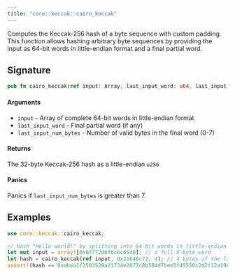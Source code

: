 ```yaml
---
title: "core::keccak::cairo_keccak"
---
```


Computes the Keccak-256 hash of a byte sequence with custom padding.
This function allows hashing arbitrary byte sequences by providing the input as
64-bit words in little-endian format and a final partial word.

## Signature

```rust
pub fn cairo_keccak(ref input: Array, last_input_word: u64, last_input_num_bytes: u32) -> u256
```




#### Arguments

- `input` - Array of complete 64-bit words in little-endian format
- `last_input_word` - Final partial word (if any)
- `last_input_num_bytes` - Number of valid bytes in the final word (0-7)
#### Returns

The 32-byte Keccak-256 hash as a little-endian `u256`
#### Panics

Panics if `last_input_num_bytes` is greater than 7.
## Examples

```rust
use core::keccak::cairo_keccak;

// Hash "Hello world!" by splitting into 64-bit words in little-endian
let mut input = array![0x6f77206f6c6c6548]; // a full 8-byte word
let hash = cairo_keccak(ref input, 0x21646c72, 4); // 4 bytes of the last word
assert!(hash == 0xabea1f2503529a21734e2077c8b584d7bee3f45550c2d2f12a198ea908e1d0ec);
```


